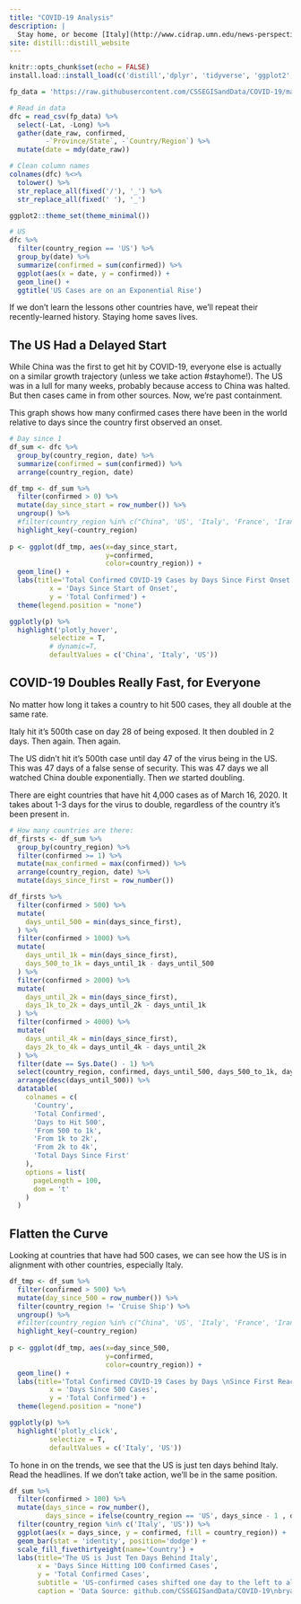 ```yaml
---
title: "COVID-19 Analysis"
description: |
  Stay home, or become [Italy](http://www.cidrap.umn.edu/news-perspective/2020/03/doctors-covid-19-pushing-italian-icus-toward-collapse)
site: distill::distill_website
---
```


```r
knitr::opts_chunk$set(echo = FALSE)
install.load::install_load(c('distill','dplyr', 'tidyverse', 'ggplot2', 'plotly', 'rmarkdown', 'magrittr', 'RCurl', 'lubridate', 'DT', 'ggthemes'))
```

```r
fp_data = 'https://raw.githubusercontent.com/CSSEGISandData/COVID-19/master/csse_covid_19_data/csse_covid_19_time_series/time_series_19-covid-Confirmed.csv'

# Read in data
dfc = read_csv(fp_data) %>%
  select(-Lat, -Long) %>%
  gather(date_raw, confirmed, 
         -`Province/State`, -`Country/Region`) %>%
  mutate(date = mdy(date_raw))

# Clean column names
colnames(dfc) %<>% 
  tolower() %>% 
  str_replace_all(fixed('/'), '_') %>%
  str_replace_all(fixed(' '), '_')

ggplot2::theme_set(theme_minimal())

# US
dfc %>%
  filter(country_region == 'US') %>%
  group_by(date) %>%
  summarize(confirmed = sum(confirmed)) %>% 
  ggplot(aes(x = date, y = confirmed)) +
  geom_line() +
  ggtitle('US Cases are on an Exponential Rise')

```
If we don't learn the lessons other countries have, we'll repeat their recently-learned history. Staying home saves lives.

## The US Had a Delayed Start
While China was the first to get hit by COVID-19, everyone else is actually on a similar growth trajectory (unless we take action #stayhome!). The US was in a lull for many weeks, probably because access to China was halted. But then cases came in from other sources. Now, we're past containment.

This graph shows how many confirmed cases there have been in the world relative to days since the country first observed an onset. 

```r
# Day since 1
df_sum <- dfc %>%
  group_by(country_region, date) %>%
  summarize(confirmed = sum(confirmed)) %>%  
  arrange(country_region, date)

df_tmp <- df_sum %>%
  filter(confirmed > 0) %>%
  mutate(day_since_start = row_number()) %>%
  ungroup() %>%
  #filter(country_region %in% c("China", 'US', 'Italy', 'France', 'Iran')) %>% #View
  highlight_key(~country_region) 
  
p <- ggplot(df_tmp, aes(x=day_since_start, 
                        y=confirmed, 
                        color=country_region)) +
  geom_line() +
  labs(title='Total Confirmed COVID-19 Cases by Days Since First Onset',
          x = 'Days Since Start of Onset',
          y = 'Total Confirmed') + 
  theme(legend.position = "none")

ggplotly(p) %>% 
  highlight('plotly_hover', 
          selectize = T, 
          # dynamic=T,
          defaultValues = c('China', 'Italy', 'US'))
```

## COVID-19 Doubles Really Fast, for Everyone
No matter how long it takes a country to hit 500 cases, they all double at the same rate.

Italy hit it's 500th case on day 28 of being exposed. It then doubled in 2 days. Then again. Then again.

The US didn't hit it's 500th case until day 47 of the virus being in the US. This was 47 days of a false sense of security. This was 47 days we all watched China double exponentially. Then *we* started doubling.

There are eight countries that have hit 4,000 cases as of March 16, 2020. It takes about 1-3 days for the virus to double, regardless of the country it's been present in.

```r
# How many countries are there:
df_firsts <- df_sum %>%
  group_by(country_region) %>%
  filter(confirmed >= 1) %>%
  mutate(max_confirmed = max(confirmed)) %>%
  arrange(country_region, date) %>%
  mutate(days_since_first = row_number()) 

df_firsts %>%
  filter(confirmed > 500) %>%
  mutate(
    days_until_500 = min(days_since_first),
  ) %>%
  filter(confirmed > 1000) %>%
  mutate(
    days_until_1k = min(days_since_first),
    days_500_to_1k = days_until_1k - days_until_500
  ) %>% 
  filter(confirmed > 2000) %>%
  mutate(
    days_until_2k = min(days_since_first),
    days_1k_to_2k = days_until_2k - days_until_1k
  ) %>% 
  filter(confirmed > 4000) %>%
  mutate(
    days_until_4k = min(days_since_first),
    days_2k_to_4k = days_until_4k - days_until_2k
  ) %>% 
  filter(date == Sys.Date() - 1) %>%
  select(country_region, confirmed, days_until_500, days_500_to_1k, days_1k_to_2k, days_2k_to_4k, days_since_first) %>%
  arrange(desc(days_until_500)) %>%
  datatable(
    colnames = c(
      'Country', 
      'Total Confirmed',
      'Days to Hit 500', 
      'From 500 to 1k',
      'From 1k to 2k',
      'From 2k to 4k',
      'Total Days Since First'
    ),
    options = list(
      pageLength = 100,
      dom = 't'
    )
  )
```

## Flatten the Curve
Looking at countries that have had 500 cases, we can see how the US is in alignment with other countries, especially Italy.

```r
df_tmp <- df_sum %>%
  filter(confirmed > 500) %>%
  mutate(day_since_500 = row_number()) %>%
  filter(country_region != 'Cruise Ship') %>%
  ungroup() %>%
  #filter(country_region %in% c("China", 'US', 'Italy', 'France', 'Iran')) %>% #View
  highlight_key(~country_region) 
  
p <- ggplot(df_tmp, aes(x=day_since_500, 
                        y=confirmed, 
                        color=country_region)) +
  geom_line() +
  labs(title='Total Confirmed COVID-19 Cases by Days \nSince First Reaching 500',
          x = 'Days Since 500 Cases',
          y = 'Total Confirmed') +
  theme(legend.position = "none")

ggplotly(p) %>% 
  highlight('plotly_click', 
          selectize = T, 
          defaultValues = c('Italy', 'US'))
```

To hone in on the trends, we see that the US is just ten days behind Italy. Read the headlines. If we don't take action, we'll be in the same position.

```r
df_sum %>%
  filter(confirmed > 100) %>%
  mutate(days_since = row_number(),
         days_since = ifelse(country_region == 'US', days_since - 1 , days_since)) %>%
  filter(country_region %in% c('Italy', 'US')) %>%
  ggplot(aes(x = days_since, y = confirmed, fill = country_region)) +
  geom_bar(stat = 'identity', position='dodge') +
  scale_fill_fivethirtyeight(name='Country') + 
  labs(title='The US is Just Ten Days Behind Italy',
       x = 'Days Since Hitting 100 Confirmed Cases',
       y = 'Total Confirmed Cases',
       subtitle = 'US-confirmed cases shifted one day to the left to align trends',
       caption = 'Data Source: github.com/CSSEGISandData/COVID-19\nbryanwhiting.com')
```


